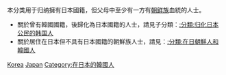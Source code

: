 本分类用于归纳擁有日本國籍，但父母中至少有一方有[[朝鲜族|朝鲜族]]血統的人士。
*關於曾有韓國國籍，後歸化為日本國籍的人士，請見子分類：[[:分類:归化日本公民的韩国人‎|:分類:归化日本公民的韩国人‎]]
*關於居住在日本但不具有日本國籍的朝鮮族人士，請見：[[:分類:在日朝鮮人和韓國人|:分類:在日朝鮮人和韓國人]]
[[Category:各族群日本人|Korea]]
[[Category:朝鲜族裔|Japan]]
[[Category:在日本的韓國人|Category:在日本的韓國人]]